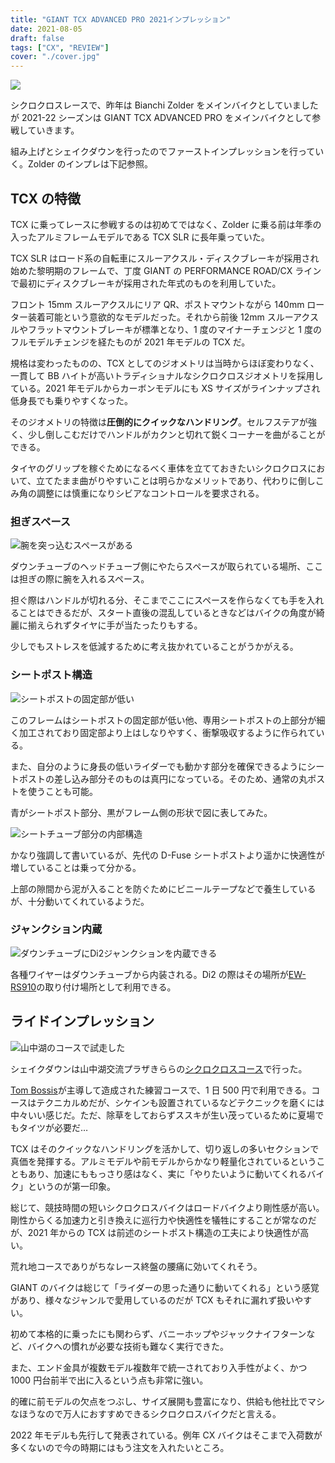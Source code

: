 ```yaml
---
title: "GIANT TCX ADVANCED PRO 2021インプレッション"
date: 2021-08-05
draft: false
tags: ["CX", "REVIEW"]
cover: "./cover.jpg"
---
```


![ ](./cover.jpg)

シクロクロスレースで、昨年は Bianchi Zolder をメインバイクとしていましたが 2021-22 シーズンは GIANT TCX ADVANCED PRO をメインバイクとして参戦していきます。

<LinkCard url="https://www.giant.co.jp/giant21/bike_datail.php?p_id=00000047" />

組み上げとシェイクダウンを行ったのでファーストインプレッションを行っていく。Zolder のインプレは下記参照。

<LinkCard url="https://blog.gensobunya.net/post/2020/04/zolderpro/" />

## TCX の特徴

TCX に乗ってレースに参戦するのは初めてではなく、Zolder に乗る前は年季の入ったアルミフレームモデルである TCX SLR に長年乗っていた。

TCX SLR はロード系の自転車にスルーアクスル・ディスクブレーキが採用され始めた黎明期のフレームで、丁度 GIANT の PERFORMANCE ROAD/CX ラインで最初にディスクブレーキが採用された年式のものを利用していた。

フロント 15mm スルーアクスルにリア QR、ポストマウントながら 140mm ローター装着可能という意欲的なモデルだった。それから前後 12mm スルーアクスルやフラットマウントブレーキが標準となり、1 度のマイナーチェンジと 1 度のフルモデルチェンジを経たものが 2021 年モデルの TCX だ。

規格は変わったものの、TCX としてのジオメトリは当時からほぼ変わりなく、一貫して BB ハイトが高いトラディショナルなシクロクロスジオメトリを採用している。2021 年モデルからカーボンモデルにも XS サイズがラインナップされ低身長でも乗りやすくなった。

そのジオメトリの特徴は**圧倒的にクイックなハンドリング**。セルフステアが強く、少し倒しこむだけでハンドルがカクンと切れて鋭くコーナーを曲がることができる。

タイヤのグリップを稼ぐためになるべく車体を立てておきたいシクロクロスにおいて、立てたまま曲がりやすいことは明らかなメリットであり、代わりに倒しこみ角の調整には慎重になりシビアなコントロールを要求される。

### 担ぎスペース

![腕を突っ込むスペースがある](./hang.jpg)

ダウンチューブのヘッドチューブ側にやたらスペースが取られている場所、ここは担ぎの際に腕を入れるスペース。

担ぐ際はハンドルが切れる分、そこまでここにスペースを作らなくても手を入れることはできるだが、スタート直後の混乱しているときなどはバイクの角度が綺麗に揃えられずタイヤに手が当たったりもする。

少しでもストレスを低減するために考え抜かれていることがうかがえる。

### シートポスト構造

![シートポストの固定部が低い](./seat.jpg)

このフレームはシートポストの固定部が低い他、専用シートポストの上部分が細く加工されており固定部より上はしなりやすく、衝撃吸収するように作られている。

また、自分のように身長の低いライダーでも動かす部分を確保できるようにシートポストの差し込み部分そのものは真円になっている。そのため、通常の丸ポストを使うことも可能。

青がシートポスト部分、黒がフレーム側の形状で図に表してみた。

![シートチューブ部分の内部構造](./seat_arch.png)

かなり強調して書いているが、先代の D-Fuse シートポストより遥かに快適性が増していることは乗って分かる。

上部の隙間から泥が入ることを防ぐためにビニールテープなどで養生しているが、十分動いてくれているようだ。

### ジャンクション内蔵

![ダウンチューブにDi2ジャンクションを内蔵できる](./di2.jpg)

各種ワイヤーはダウンチューブから内装される。Di2 の際はその場所が[EW-RS910](https://amzn.to/2X0Mq6C)の取り付け場所として利用できる。

<Amzn asin="B01MXTE6GL" />

## ライドインプレッション

![山中湖のコースで試走した](./yamanakako.jpg)

シェイクダウンは山中湖交流プラザきららの[シクロクロスコース](http://www.kirarayamanakako.jp/news_detail.php?id=65)で行った。

[Tom Bossis](https://twitter.com/tomsisbos)が主導して造成された練習コースで、1 日 500 円で利用できる。コースはテクニカルめだが、シケインも設置されているなどテクニックを磨くには中々いい感じだ。ただ、除草をしておらずススキが生い茂っているために夏場でもタイツが必要だ…

TCX はそのクイックなハンドリングを活かして、切り返しの多いセクションで真価を発揮する。アルミモデルや前モデルからかなり軽量化されているということもあり、加速にももっさり感はなく、実に「やりたいように動いてくれるバイク」というのが第一印象。

総じて、競技時間の短いシクロクロスバイクはロードバイクより剛性感が高い。剛性からくる加速力と引き換えに巡行力や快適性を犠牲にすることが常なのだが、2021 年からの TCX は前述のシートポスト構造の工夫により快適性が高い。

荒れ地コースでありがちなレース終盤の腰痛に効いてくれそう。

GIANT のバイクは総じて「ライダーの思った通りに動いてくれる」という感覚があり、様々なジャンルで愛用しているのだが TCX もそれに漏れず扱いやすい。

初めて本格的に乗ったにも関わらず、バニーホップやジャックナイフターンなど、バイクへの慣れが必要な技術も難なく実行できた。

また、エンド金具が複数モデル複数年で統一されており入手性がよく、かつ 1000 円台前半で出に入るという点も非常に強い。

的確に前モデルの欠点をつぶし、サイズ展開も豊富になり、供給も他社比でマシなほうなので万人におすすめできるシクロクロスバイクだと言える。

<LinkCard url="https://www.giant.co.jp/giant21/showcase/tcx-2021/" />

2022 年モデルも先行して発表されている。例年 CX バイクはそこまで入荷数が多くないので今の時期にはもう注文を入れたいところ。

<LinkCard url="https://www.giant.co.jp/news/bike/5290" />
